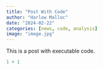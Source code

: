 ```yaml
---
title: "Post With Code"
author: "Harlow Malloc"
date: "2024-02-22"
categories: [news, code, analysis]
image: "image.jpg"
---
```


This is a post with executable code.

```r
1 + 1
```
